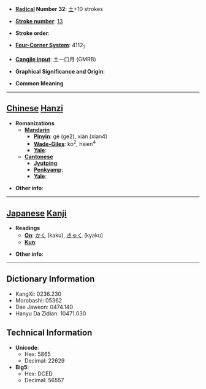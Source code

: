 * '''[[Wiktionary:Chinese radical index| Radical]] Number 32''': [[Wiktionary:Chinese radical index 土|土]]+10 strokes

* '''[[Wiktionary:Chinese total strokes index|Stroke number]]''': [[Wiktionary:Chinese total strokes index 13|13]]

* '''Stroke order''': 

* '''[[Wiktionary:Chinese four corner index|Four-Corner System]]''': 4112<sub>7</sub>

* '''[[Wiktionary:Chinese Cangjie index|Cangjie input]]''': 土一口月 (GMRB)

* '''Graphical Significance and Origin''': 

* '''Common Meaning'''

----

== [[Chinese]] [[Hanzi]] ==

* '''Romanizations'''
** '''[[Mandarin]]'''
*** '''[[Pinyin]]''': gé (ge2), xiàn (xian4)
*** '''[[Wade-Giles]]''': ko<sup>2</sup>, hsien<sup>4</sup>
*** '''[[Yale]]''': 
** '''[[Cantonese]]'''
*** '''[[Jyutping]]''':
*** '''[[Penkyamp]]''': 
*** '''[[Yale]]''': 

* '''Other info''': 

----

== [[Japanese]] [[Kanji]] ==

* '''Readings'''
** '''[[On]]''': [[かく]] (kaku), [[きゃく]] (kyaku)
** '''[[Kun]]''': 

* '''Other info''':  

----

== Dictionary Information ==

* KangXi: 0236.230
* Morobashi: 05362
* Dae Jaweon: 0474.140
* Hanyu Da Zidian: 10471.030

== Technical Information ==

* '''Unicode''':
** Hex: 5865
** Decimal: 22629
* '''Big5''':
** Hex: DCED
** Decimal: 56557